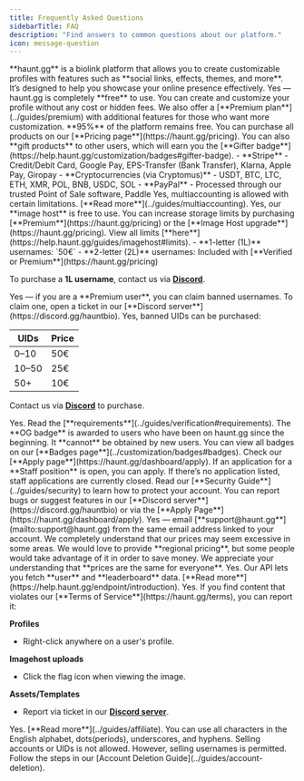 ```yaml
---
title: Frequently Asked Questions
sidebarTitle: FAQ
description: "Find answers to common questions about our platform."
icon: message-question
---
```


<AccordionGroup>
<Accordion title="What is haunt.gg?">
**haunt.gg** is a biolink platform that allows you to create customizable profiles with features such as **social links, effects, themes, and more**.  
It’s designed to help you showcase your online presence effectively.
</Accordion>

<Accordion title="Is haunt.gg free?">
Yes — haunt.gg is completely **free** to use. You can create and customize your profile without any cost or hidden fees.  
We also offer a [**Premium plan**](../guides/premium) with additional features for those who want more customization. **95%** of the platform remains free.
</Accordion>

<Accordion title="Where can I buy Premium or other products?">
You can purchase all products on our [**Pricing page**](https://haunt.gg/pricing).  
You can also **gift products** to other users, which will earn you the [**Gifter badge**](https://help.haunt.gg/customization/badges#gifter-badge).
</Accordion>

<Accordion title="Which payment methods are accepted?">
- **Stripe**  
  - Credit/Debit Card, Google Pay, EPS-Transfer (Bank Transfer), Klarna, Apple Pay, Giropay  
- **Cryptocurrencies (via Cryptomus)**  
  - USDT, BTC, LTC, ETH, XMR, POL, BNB, USDC, SOL  
- **PayPal**  
  - Processed through our trusted Point of Sale software, Paddle
</Accordion>

<Accordion title="Is multiaccounting allowed?">
Yes, multiaccounting is allowed with certain limitations. [**Read more**](../guides/multiaccounting).
</Accordion>

<Accordion title="Is imagehost free?">
Yes, our **image host** is free to use.  
You can increase storage limits by purchasing [**Premium**](https://haunt.gg/pricing) or the [**Image Host upgrade**](https://haunt.gg/pricing).  
View all limits [**here**](https://help.haunt.gg/guides/imagehost#limits).
</Accordion>

<Accordion title="How to get 1 or 2 Letter usernames?">
- **1-letter (1L)** usernames: `50€`  
- **2-letter (2L)** usernames: Included with [**Verified or Premium**](https://haunt.gg/pricing)  

To purchase a **1L username**, contact us via [**Discord**](https://discord.gg/hauntbio).
</Accordion>

<Accordion title="Can I claim banned usernames?">
Yes — if you are a **Premium user**, you can claim banned usernames.  
To claim one, open a ticket in our [**Discord server**](https://discord.gg/hauntbio).
</Accordion>

<Accordion title="Can I buy banned UIDs?">
Yes, banned UIDs can be purchased:  

| UIDs   | Price |
| ------ | ----- |
| 0–10   | 50€   |
| 10–50  | 25€   |
| 50+    | 10€   |

Contact us via [**Discord**](https://discord.gg/hauntbio) to purchase.
</Accordion>

<Accordion title="Can I apply for a verified badge?">
Yes. Read the [**requirements**](../guides/verification#requirements).
</Accordion>

<Accordion title="How to get the OG badge?">
The **OG badge** is awarded to users who have been on haunt.gg since the beginning.  
It **cannot** be obtained by new users.
</Accordion>

<Accordion title="What badges are on haunt.gg?">
You can view all badges on our [**Badges page**](../customization/badges#badges).
</Accordion>

<Accordion title="Can I apply for staff?">
Check our [**Apply page**](https://haunt.gg/dashboard/apply).  
If an application for a **Staff position** is open, you can apply.  
If there’s no application listed, staff applications are currently closed.
</Accordion>

<Accordion title="How can I secure my haunt.gg account?">
Read our [**Security Guide**](../guides/security) to learn how to protect your account.
</Accordion>

<Accordion title="How can I report bugs or suggest features?">
You can report bugs or suggest features in our [**Discord server**](https://discord.gg/hauntbio) or via the [**Apply Page**](https://haunt.gg/dashboard/apply).
</Accordion>

<Accordion title="Can I request deletion of my data?">
Yes — email [**support@haunt.gg**](mailto:support@haunt.gg) from the same email address linked to your account.
</Accordion>

<Accordion title="Do you offer regional pricing?">
We completely understand that our prices may seem excessive in some areas.  
We would love to provide **regional pricing**, but some people would take advantage of it in order to save money.  
We appreciate your understanding that **prices are the same for everyone**.
</Accordion>

<Accordion title="Does haunt.gg have an API?">
Yes. Our API lets you fetch **user** and **leaderboard** data. [**Read more**](https://help.haunt.gg/endpoint/introduction).
</Accordion>

<Accordion title="Can I report content on haunt.gg?">
Yes. If you find content that violates our [**Terms of Service**](https://haunt.gg/terms), you can report it:  

**Profiles**  
- Right-click anywhere on a user's profile.  

**Imagehost uploads**  
- Click the flag icon when viewing the image.  

**Assets/Templates**  
- Report via ticket in our [**Discord server**](https://discord.gg/hauntbio).
</Accordion>

<Accordion title="Do you have an affiliate program?">
Yes. [**Read more**](../guides/affiliate).
</Accordion>

<Accordion title="What characters are allowed in my username?">
You can use all characters in the English alphabet, dots(periods), underscores, and hyphens.
</Accordion>

<Accordion title="Is selling accounts allowed?">
Selling accounts or UIDs is not allowed.  
However, selling usernames is permitted.
</Accordion>


<Accordion title="How do I delete my haunt.gg account?">
Follow the steps in our [Account Deletion Guide](../guides/account-deletion).
</Accordion>
</AccordionGroup>

<script dangerouslySetInnerHTML={{
  __html: `
    (function() {
      let isToggling = false;
      
      document.addEventListener('click', function(e) {
        const summary = e.target.closest('summary');
        if (summary && !isToggling) {
          const clickedAccordion = summary.parentElement;
          const wasOpen = clickedAccordion.hasAttribute('open');
          
          isToggling = true;
          
          if (!wasOpen) {
            const allAccordions = document.querySelectorAll('details[open]');
            allAccordions.forEach(accordion => {
              if (accordion !== clickedAccordion) {
                accordion.removeAttribute('open');
              }
            });
          }
          
          requestAnimationFrame(() => {
            isToggling = false;
          });
        }
      });
    })();
  `
}} />

<Tip>
Feel free to [**contribute to this documentation**](https://github.com/curet-dev/docs) if you think an important question is missing.
</Tip>
